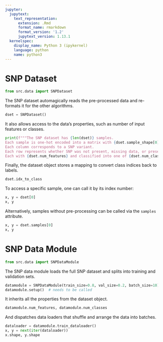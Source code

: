 ```yaml
---
jupyter:
  jupytext:
    text_representation:
      extension: .Rmd
      format_name: rmarkdown
      format_version: '1.2'
      jupytext_version: 1.13.1
  kernelspec:
    display_name: Python 3 (ipykernel)
    language: python
    name: python3
---
```


# SNP Dataset

```python
from src.data import SNPDataset
```

The SNP dataset automagically reads the pre-processed data and re-formats it for the other algorithms.

```python
dset = SNPDataset()
```

It also allows access to the data's properties, such as number of input features or classes.

```python
print(f"""The SNP dataset has {len(dset)} samples.
Each sample is one-hot encoded into a matrix with {dset.sample_shape[0]} rows and {dset.sample_shape[1]} columns.
Each column corresponds to a SNP variant.
Each row represents whether SNP was not present, missing data, or present in the sample.
Each with {dset.num_features} and classified into one of {dset.num_classes} classes.""")
```

Finally, the dataset object stores a mapping to convert class indices back to labels.

```python
dset.idx_to_class
```

To access a specific sample, one can call it by its index number:

```python
x, y = dset[0]
x, y
```

Alternatively, samples without pre-processing can be called via the `samples` attribute.

```python
x, y = dset.samples[0]
x, y
```

# SNP Data Module

```python
from src.data import SNPDataModule
```

The SNP data module loads the full SNP dataset and splits into training and validation sets.

```python
datamodule = SNPDataModule(train_size=0.8, val_size=0.2, batch_size=10)
datamodule.setup()  # needs to be called
```

It inherits all the properties from the dataset object.

```python
datamodule.num_features, datamodule.num_classes
```

And dispatches data loaders that shuffle and arrange the data into batches.

```python
dataloader = datamodule.train_dataloader()
x, y = next(iter(dataloader))
x.shape, y.shape
```
